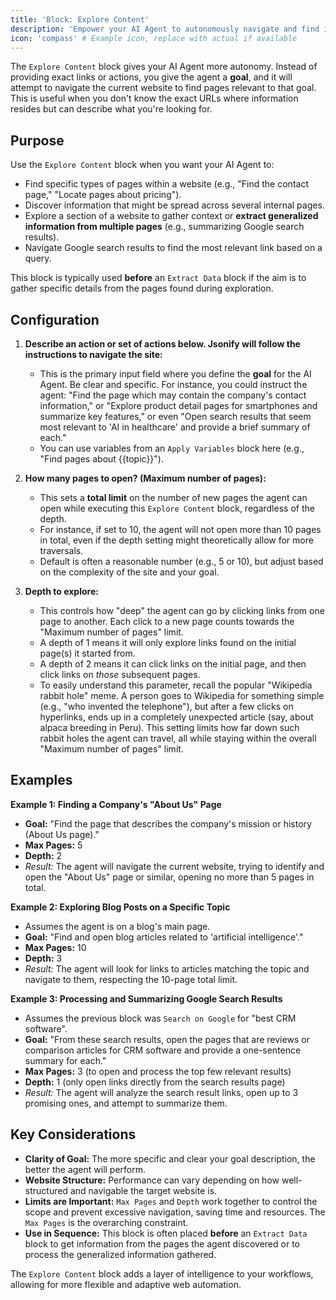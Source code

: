 ```yaml
---
title: 'Block: Explore Content'
description: 'Empower your AI Agent to autonomously navigate and find information within a website based on a goal.'
icon: 'compass' # Example icon, replace with actual if available
---
```


The `Explore Content` block gives your AI Agent more autonomy. Instead of providing exact links or actions, you give the agent a **goal**, and it will attempt to navigate the current website to find pages relevant to that goal. This is useful when you don't know the exact URLs where information resides but can describe what you're looking for.

## Purpose

Use the `Explore Content` block when you want your AI Agent to:

* Find specific types of pages within a website (e.g., "Find the contact page," "Locate pages about pricing").
* Discover information that might be spread across several internal pages.
* Explore a section of a website to gather context or **extract generalized information from multiple pages** (e.g., summarizing Google search results).
* Navigate Google search results to find the most relevant link based on a query.

This block is typically used **before** an `Extract Data` block if the aim is to gather specific details from the pages found during exploration.

## Configuration

1.  **Describe an action or set of actions below. Jsonify will follow the instructions to navigate the site:**
    * This is the primary input field where you define the **goal** for the AI Agent. Be clear and specific. For instance, you could instruct the agent: "Find the page which may contain the company's contact information," or "Explore product detail pages for smartphones and summarize key features," or even "Open search results that seem most relevant to 'AI in healthcare' and provide a brief summary of each."
    * You can use variables from an `Apply Variables` block here (e.g., "Find pages about {{topic}}").

2.  **How many pages to open? (Maximum number of pages):**
    * This sets a **total limit** on the number of new pages the agent can open while executing this `Explore Content` block, regardless of the depth.
    * For instance, if set to 10, the agent will not open more than 10 pages in total, even if the depth setting might theoretically allow for more traversals.
    * Default is often a reasonable number (e.g., 5 or 10), but adjust based on the complexity of the site and your goal.

3.  **Depth to explore:**
    * This controls how "deep" the agent can go by clicking links from one page to another. Each click to a new page counts towards the "Maximum number of pages" limit.
    * A depth of 1 means it will only explore links found on the initial page(s) it started from.
    * A depth of 2 means it can click links on the initial page, and then click links on *those* subsequent pages.
    * To easily understand this parameter, recall the popular "Wikipedia rabbit hole" meme. A person goes to Wikipedia for something simple (e.g., "who invented the telephone"), but after a few clicks on hyperlinks, ends up in a completely unexpected article (say, about alpaca breeding in Peru). This setting limits how far down such rabbit holes the agent can travel, all while staying within the overall "Maximum number of pages" limit.

## Examples

**Example 1: Finding a Company's "About Us" Page**

* **Goal:** "Find the page that describes the company's mission or history (About Us page)."
* **Max Pages:** 5
* **Depth:** 2
* *Result:* The agent will navigate the current website, trying to identify and open the "About Us" page or similar, opening no more than 5 pages in total.

**Example 2: Exploring Blog Posts on a Specific Topic**

* Assumes the agent is on a blog's main page.
* **Goal:** "Find and open blog articles related to 'artificial intelligence'."
* **Max Pages:** 10
* **Depth:** 3
* *Result:* The agent will look for links to articles matching the topic and navigate to them, respecting the 10-page total limit.

**Example 3: Processing and Summarizing Google Search Results**

* Assumes the previous block was `Search on Google` for "best CRM software".
* **Goal:** "From these search results, open the pages that are reviews or comparison articles for CRM software and provide a one-sentence summary for each."
* **Max Pages:** 3 (to open and process the top few relevant results)
* **Depth:** 1 (only open links directly from the search results page)
* *Result:* The agent will analyze the search result links, open up to 3 promising ones, and attempt to summarize them.

## Key Considerations

* **Clarity of Goal:** The more specific and clear your goal description, the better the agent will perform.
* **Website Structure:** Performance can vary depending on how well-structured and navigable the target website is.
* **Limits are Important:** `Max Pages` and `Depth` work together to control the scope and prevent excessive navigation, saving time and resources. The `Max Pages` is the overarching constraint.
* **Use in Sequence:** This block is often placed **before** an `Extract Data` block to get information from the pages the agent discovered or to process the generalized information gathered.

The `Explore Content` block adds a layer of intelligence to your workflows, allowing for more flexible and adaptive web automation.